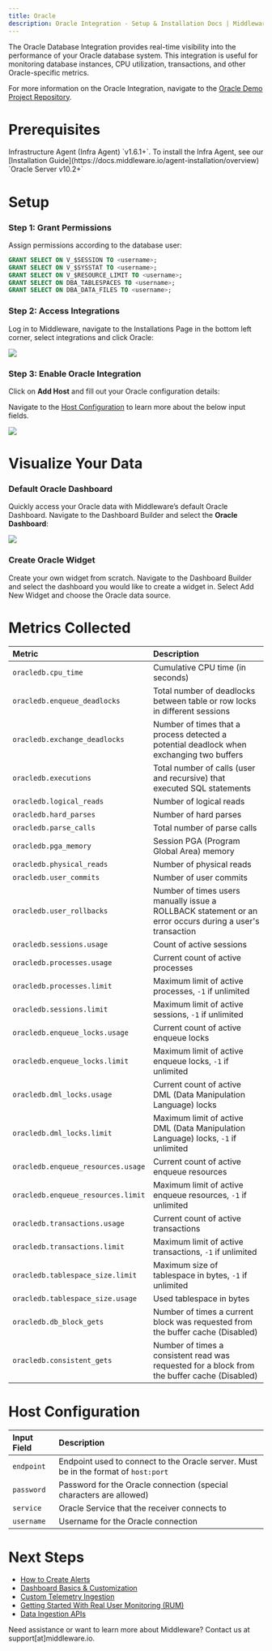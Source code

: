 ```yaml
---
title: Oracle
description: Oracle Integration - Setup & Installation Docs | Middleware
---
```


The Oracle Database Integration provides real-time visibility into the performance of your Oracle database system. This integration is useful for monitoring database instances, CPU utilization, transactions, and other Oracle-specific metrics.

<Note> For more information on the Oracle Integration, navigate to the [Oracle Demo Project Repository](https://github.com/middleware-labs/integration-demo-projects/tree/master/oracledb). </Note>

# Prerequisites

<Steps>
  <Step title="Infra Agent">
    Infrastructure Agent (Infra Agent) `v1.6.1+`. To install the Infra Agent, see our [Installation Guide](https://docs.middleware.io/agent-installation/overview)
  </Step>
  <Step title="Oracle Server">
    `Oracle Server v10.2+`
  </Step>
</Steps>

# Setup

### Step 1: Grant Permissions 

Assign permissions according to the database user:

```sql SQL
GRANT SELECT ON V_$SESSION TO <username>;
GRANT SELECT ON V_$SYSSTAT TO <username>;
GRANT SELECT ON V_$RESOURCE_LIMIT TO <username>;
GRANT SELECT ON DBA_TABLESPACES TO <username>;
GRANT SELECT ON DBA_DATA_FILES TO <username>; 
```

### Step 2: Access Integrations

Log in to Middleware, navigate to the Installations Page in the bottom left corner, select integrations and click Oracle:

![](https://lh7-us.googleusercontent.com/aGjG4tVP-ibGcH-k_f84kc2lqGOFDkC25h2Z6j_Re-7sdd6FS1vlLiNUJdyv2E-synmxh_Ty509Vw8RIQfIlVmoRZ_ldVxj6msp3JlqnnSV0EsVo6R4kUMAsZ-UxIss-mRR82xI0fpGzX2zJmzEQod0)

### Step 3: Enable Oracle Integration

Click on __Add Host__ and fill out your Oracle configuration details:

<Note> Navigate to the [Host Configuration](/integrations/oracledb-integration#host-configuration) to learn more about the below input fields. </Note>

![](https://lh7-us.googleusercontent.com/2aEdfDkk5H677YBu6RNkc6myF2u19DhxtV0ORB3C4KN6iYw0F8HB_zAg5VzxmBuSCaJW0akzKWAS36mspU4HphESbiqaN0quSL4pP2fprBcdz58cJgxs7O9E_Bt6bmgP7ARo46vbyTPLy6bYJjx88J4)

# Visualize Your Data

### Default Oracle Dashboard

Quickly access your Oracle data with Middleware’s default Oracle Dashboard. Navigate to the Dashboard Builder and select the __Oracle Dashboard__:

![](https://lh7-us.googleusercontent.com/tPINEXHpqG6OU2wh3P9cueKNVeDXPiglo_TyeR-v3ss45xxQHNp3KSZrhfRdGFxC0CU7XEyAdRmOY4VyOHI_3FzQhhWuJfRPRQUH36KX6v1VYqS0kv70vfRa8WFMU88AqExZzblq6m8WDFzntbobLjY)

### Create Oracle Widget

Create your own widget from scratch. Navigate to the Dashboard Builder and select the dashboard you would like to create a widget in. Select Add New Widget and choose the Oracle data source.

# Metrics Collected

| __Metric__                        | __Description__ |
|:--------------------------------- | :-------------- |
| `oracledb.cpu_time`               | Cumulative CPU time (in seconds) |
| `oracledb.enqueue_deadlocks`      | Total number of deadlocks between table or row locks in different sessions |
| `oracledb.exchange_deadlocks`     | Number of times that a process detected a potential deadlock when exchanging two buffers |
| `oracledb.executions`             | Total number of calls (user and recursive) that executed SQL statements |
| `oracledb.logical_reads`          | Number of logical reads |
| `oracledb.hard_parses`            | Number of hard parses |
| `oracledb.parse_calls`            | Total number of parse calls |
| `oracledb.pga_memory`             | Session PGA (Program Global Area) memory |
| `oracledb.physical_reads`         | Number of physical reads |
| `oracledb.user_commits`           | Number of user commits |
| `oracledb.user_rollbacks`         | Number of times users manually issue a ROLLBACK statement or an error occurs during a user's transaction |
| `oracledb.sessions.usage`         | Count of active sessions |
| `oracledb.processes.usage`        | Current count of active processes |
| `oracledb.processes.limit`        | Maximum limit of active processes, `-1` if unlimited |
| `oracledb.sessions.limit`         | Maximum limit of active sessions, `-1` if unlimited |
| `oracledb.enqueue_locks.usage`    | Current count of active enqueue locks |
| `oracledb.enqueue_locks.limit`    | Maximum limit of active enqueue locks, `-1` if unlimited |
| `oracledb.dml_locks.usage`        | Current count of active DML (Data Manipulation Language) locks |
| `oracledb.dml_locks.limit`        | Maximum limit of active DML (Data Manipulation Language) locks, `-1` if unlimited |
| `oracledb.enqueue_resources.usage`| Current count of active enqueue resources |
| `oracledb.enqueue_resources.limit`| Maximum limit of active enqueue resources, `-1` if unlimited |
| `oracledb.transactions.usage`     | Current count of active transactions |
| `oracledb.transactions.limit`     | Maximum limit of active transactions, `-1` if unlimited |
| `oracledb.tablespace_size.limit`  | Maximum size of tablespace in bytes, `-1` if unlimited |
| `oracledb.tablespace_size.usage`  | Used tablespace in bytes |
| `oracledb.db_block_gets`          | Number of times a current block was requested from the buffer cache (Disabled) |
| `oracledb.consistent_gets`        | Number of times a consistent read was requested for a block from the buffer cache (Disabled) |

# Host Configuration

| __Input Field__ | __Description__ |
|:--------------- | :-------------- |
| `endpoint`      | Endpoint used to connect to the Oracle server. Must be in the format of `host:port` |
| `password`      | Password for the Oracle connection (special characters are allowed) |
| `service`       | Oracle Service that the receiver connects to |
| `username`      | Username for the Oracle connection |

# Next Steps

- [How to Create Alerts](https://docs.middleware.io/workflow/alerting/setup-alert)
- [Dashboard Basics & Customization](https://docs.middleware.io/workflow/custom-dashboard/dashboard-builder-overview)
- [Custom Telemetry Ingestion](https://docs.middleware.io/open-telemetry/otel-getting-started)
- [Getting Started With Real User Monitoring (RUM)](https://docs.middleware.io/rum/rum-overview)
- [Data Ingestion APIs](https://docs.middleware.io/data-ingestion-apis/opentelemetry-metrics)


<Note> Need assistance or want to learn more about Middleware? Contact us at support[at]middleware.io.</Note>